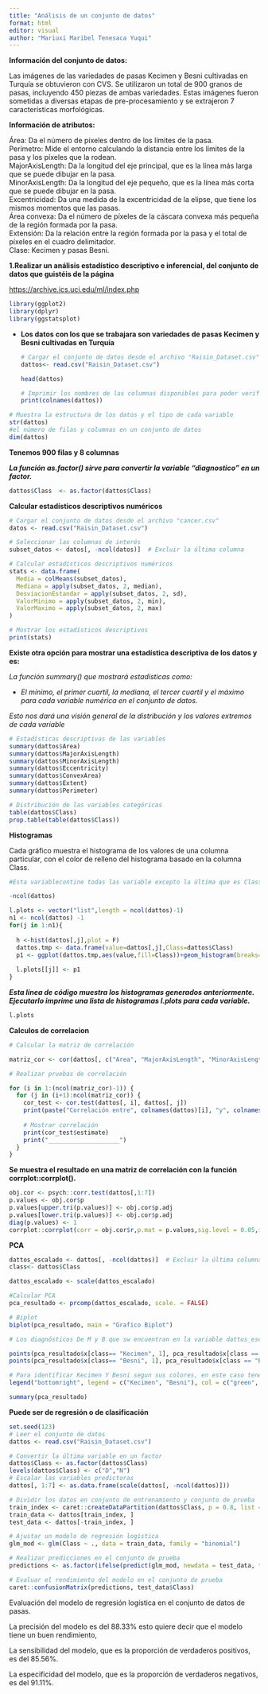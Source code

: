 ```yaml
---
title: "Análisis de un conjunto de datos"
format: html
editor: visual
author: "Mariuxi Maribel Tenesaca Yuqui"
---
```


**Información del conjunto de datos:**

Las imágenes de las variedades de pasas Kecimen y Besni cultivadas en Turquía se obtuvieron con CVS. Se utilizaron un total de 900 granos de pasas, incluyendo 450 piezas de ambas variedades. Estas imágenes fueron sometidas a diversas etapas de pre-procesamiento y se extrajeron 7 características morfológicas.

**Información de atributos:**

Área: Da el número de píxeles dentro de los límites de la pasa.\
Perímetro: Mide el entorno calculando la distancia entre los límites de la pasa y los píxeles que la rodean.\
MajorAxisLength: Da la longitud del eje principal, que es la línea más larga que se puede dibujar en la pasa.\
MinorAxisLength: Da la longitud del eje pequeño, que es la línea más corta que se puede dibujar en la pasa.\
Excentricidad: Da una medida de la excentricidad de la elipse, que tiene los mismos momentos que las pasas.\
Área convexa: Da el número de píxeles de la cáscara convexa más pequeña de la región formada por la pasa.\
Extensión: Da la relación entre la región formada por la pasa y el total de píxeles en el cuadro delimitador.\
Clase: Kecimen y pasas Besni.

**1.Realizar un análisis estadístico descriptivo e inferencial, del conjunto de datos que guistéis de la página**

<https://archive.ics.uci.edu/ml/index.php>

```r
library(ggplot2)
library(dplyr)
library(ggstatsplot)
```

-   **Los datos con los que se trabajara son variedades de pasas Kecimen y Besni cultivadas en Turquía**

    ```r
    # Cargar el conjunto de datos desde el archivo "Raisin_Dataset.csv"
    dattos<- read.csv("Raisin_Dataset.csv")

    head(dattos)

    # Imprimir los nombres de las columnas disponibles para poder verificar el nombre de las variables.
    print(colnames(dattos))

    ```

```r
# Muestra la estructura de los datos y el tipo de cada variable
str(dattos) 
#el número de filas y columnas en un conjunto de datos
dim(dattos)
```

**Tenemos 900 filas y 8 columnas**

***La función as.factor() sirve para convertir la variable "diagnostico" en un factor.***

```r
dattos$Class  <- as.factor(dattos$Class)
```

**Calcular estadísticos descriptivos numéricos**

```r
# Cargar el conjunto de datos desde el archivo "cancer.csv"
datos <- read.csv("Raisin_Dataset.csv")

# Seleccionar las columnas de interés
subset_datos <- datos[, -ncol(datos)]  # Excluir la última columna

# Calcular estadísticos descriptivos numéricos
stats <- data.frame(
  Media = colMeans(subset_datos),
  Mediana = apply(subset_datos, 2, median),
  DesviacionEstandar = apply(subset_datos, 2, sd),
  ValorMinimo = apply(subset_datos, 2, min),
  ValorMaximo = apply(subset_datos, 2, max)
)

# Mostrar los estadísticos descriptivos
print(stats)

```

**Existe otra opción para mostrar una estadística descriptiva de los datos y es:**

*La función summary() que mostrará estadísticas como:*

-   *El mínimo, el primer cuartil, la mediana, el tercer cuartil y el máximo para cada variable numérica en el conjunto de datos.*

*Esto nos dará una visión general de la distribución y los valores extremos de cada variable*

```r
# Estadísticas descriptivas de las variables
summary(dattos$Area)
summary(dattos$MajorAxisLength)
summary(dattos$MinorAxisLength)
summary(dattos$Eccentricity)
summary(dattos$ConvexArea)
summary(dattos$Extent)
summary(dattos$Perimeter)

# Distribución de las variables categóricas
table(dattos$Class)  
prop.table(table(dattos$Class)) 

```

**Histogramas**

Cada gráfico muestra el histograma de los valores de una columna particular, con el color de relleno del histograma basado en la columna Class.

```r
#Esta variablecontine todas las variable excepto la última que es Class que se anteriormente la convertimos en Factor.

-ncol(dattos)
```

```r
l.plots <- vector("list",length = ncol(dattos)-1)
n1 <- ncol(dattos) -1
for(j in 1:n1){
  
  h <-hist(dattos[,j],plot = F)
  dattos.tmp <- data.frame(value=dattos[,j],Class=dattos$Class)
  p1 <- ggplot(dattos.tmp,aes(value,fill=Class))+geom_histogram(breaks=h$breaks) + ggtitle(paste("Histogram of", colnames(dattos)[j]))
  
  l.plots[[j]] <- p1
}

```

***Esta línea de código muestra los histogramas generados anteriormente. Ejecutarlo imprime una lista de histogramas l.plots para cada variable.***

```r
l.plots
```

**Calculos de correlacion**

```r

# Calcular la matriz de correlación

matriz_cor <- cor(dattos[, c("Area", "MajorAxisLength", "MinorAxisLength", "Eccentricity", "ConvexArea", "Extent", "Perimeter")])

# Realizar pruebas de correlación 

for (i in 1:(ncol(matriz_cor)-1)) {
  for (j in (i+1):ncol(matriz_cor)) {
    cor_test <- cor.test(dattos[, i], dattos[, j])
    print(paste("Correlación entre", colnames(dattos)[i], "y", colnames(dattos)[j]))
    
    # Mostrar correlación
    print(cor_test$estimate)  
    print("____________________")
  }
}

```

**Se muestra el resultado en una matriz de correlación con la función corrplot::corrplot().**

```r

obj.cor <- psych::corr.test(dattos[,1:7])
p.values <- obj.cor$p
p.values[upper.tri(p.values)] <- obj.cor$p.adj
p.values[lower.tri(p.values)] <- obj.cor$p.adj
diag(p.values) <- 1
corrplot::corrplot(corr = obj.cor$r,p.mat = p.values,sig.level = 0.05,insig = "label_sig")
```

**PCA**

```r

dattos_escalado <- dattos[, -ncol(dattos)]  # Excluir la última columna
class<- dattos$Class

dattos_escalado <- scale(dattos_escalado)

#Calcular PCA
pca_resultado <- prcomp(dattos_escalado, scale. = FALSE)

# Biplot
biplot(pca_resultado, main = "Grafico Biplot")

# Los diagnósticos De M y B que sw encuentran en la variable dattos_escalado

points(pca_resultado$x[class== "Kecimen", 1], pca_resultado$x[class == "Kecimen", 2], col = "green")
points(pca_resultado$x[class== "Besni", 1], pca_resultado$x[class == "Besni", 2], col = "hotpink")

# Para identificar Kecimen Y Besni segun sus colores, en este caso tenemos Kecimen de verde y Besni de rosado
legend("bottomright", legend = c("Kecimen", "Besni"), col = c("green", "hotpink"), pch = 1, title = "Class", cex = 0.7)

summary(pca_resultado)
```

**Puede ser de regresión o de clasificación**

```r
set.seed(123)
# Leer el conjunto de datos
dattos <- read.csv("Raisin_Dataset.csv")

# Convertir la última variable en un factor
dattos$Class <- as.factor(dattos$Class)
levels(dattos$Class) <- c("D","N")
# Escalar las variables predictoras
dattos[, 1:7] <- as.data.frame(scale(dattos[, -ncol(dattos)]))

# Dividir los datos en conjunto de entrenamiento y conjunto de prueba
train_index <- caret::createDataPartition(dattos$Class, p = 0.8, list = FALSE)
train_data <- dattos[train_index, ]
test_data <- dattos[-train_index, ]

# Ajustar un modelo de regresión logística
glm_mod <- glm(Class ~ ., data = train_data, family = "binomial")

# Realizar predicciones en el conjunto de prueba
predictions <- as.factor(ifelse(predict(glm_mod, newdata = test_data, type = "response") >= 0.5, "N", "D"))

# Evaluar el rendimiento del modelo en el conjunto de prueba
caret::confusionMatrix(predictions, test_data$Class)

```

Evaluación del modelo de regresión logística en el conjunto de datos de pasas.

La precisión del modelo es del 88.33% esto quiere decir que el modelo tiene un buen rendimiento,

La sensibilidad del modelo, que es la proporción de verdaderos positivos, es del 85.56%.

La especificidad del modelo, que es la proporción de verdaderos negativos, es del 91.11%.
